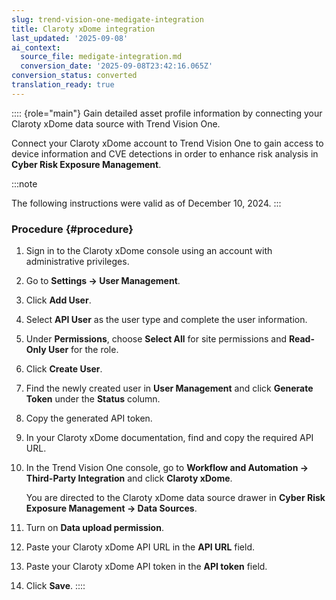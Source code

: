 ```yaml
---
slug: trend-vision-one-medigate-integration
title: Claroty xDome integration
last_updated: '2025-09-08'
ai_context:
  source_file: medigate-integration.md
  conversion_date: '2025-09-08T23:42:16.065Z'
conversion_status: converted
translation_ready: true
---
```


:::: {role="main"}
Gain detailed asset profile information by connecting your Claroty xDome data source with Trend Vision One.

Connect your Claroty xDome account to Trend Vision One to gain access to device information and CVE detections in order to enhance risk analysis in **Cyber Risk Exposure Management**.

:::note

The following instructions were valid as of December 10, 2024.
:::

### Procedure {#procedure}

1.  Sign in to the Claroty xDome console using an account with administrative privileges.

2.  Go to **Settings → User Management**.

3.  Click **Add User**.

4.  Select **API User** as the user type and complete the user information.

5.  Under **Permissions**, choose **Select All** for site permissions and **Read-Only User** for the role.

6.  Click **Create User**.

7.  Find the newly created user in **User Management** and click **Generate Token** under the **Status** column.

8.  Copy the generated API token.

9.  In your Claroty xDome documentation, find and copy the required API URL.

10. In the Trend Vision One console, go to **Workflow and Automation → Third-Party Integration** and click **Claroty xDome**.

    You are directed to the Claroty xDome data source drawer in **Cyber Risk Exposure Management → Data Sources**.

11. Turn on **Data upload permission**.

12. Paste your Claroty xDome API URL in the **API URL** field.

13. Paste your Claroty xDome API token in the **API token** field.

14. Click **Save**.
::::
